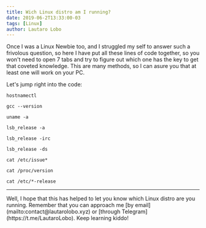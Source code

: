 ```yaml
---
title: Wich Linux distro am I running?
date: 2019-06-2T13:33:00-03
tags: [Linux]
author: Lautaro Lobo
---
```


Once I was a Linux Newbie too, and I struggled my self to answer such a frivolous question, so here I have put all these lines of code together, so you won't need to open 7 tabs and try to figure out which one has the key to get that coveted knowledge. This are many methods, so I can asure you that at least one will work on your PC. 

Let's jump right into the code:

```
hostnamectl
```
```
gcc --version
```
```
uname -a
```
```
lsb_release -a
```
```
lsb_release -irc
```
```
lsb_release -ds
```
```
cat /etc/issue*
```
```
cat /proc/version
```
```
cat /etc/*-release
```
<hr></hr>
Well, I hope that this has helped to let you know which Linux distro are you running. Remember that you can approach me [by email](mailto:contact@lautarolobo.xyz) or [through Telegram](https://t.me/LautaroLobo). Keep learning kiddo!

<script type="application/ld+json">
\{
 "@context": "https://schema.org", 
 "@type": "BlogPosting",
 "url": "https://lautarolobo.xyz/blog/which-linux-distro-am-I-running",
 "mainEntityOfPage": "https://lautarolobo.xyz/blog/which-linux-distro-am-I-running",
 "headline": "Wich Linux distro am I running?",
 "alternativeHeadline": "9 ways to know wich Linux distro are you running",
 "genre": "Linux", 
 "keywords": [
  "Debian", 
  "Distro", 
  "Ubuntu",
  "GNU/Linux"
],  
 "wordcount": "107",
 "datePublished": "2019-06-2",
 "dateCreated": "2019-06-2",
 "dateModified": "2024-06-25",
 "description": "This are 9 ways to find out wich Linux distro are you running.",
 "isFamilyFriendly": "true",
 "image": "https://imgsafe.org/image/5709e8ceba",
 "publisher": \{
  "@type": "Organization",
  "name": "Lautaro Jordan Lobo Ravarotto",
  "url": "https://lautarolobo.xyz",
  "logo": \{  
   "@type": "ImageObject",
   "author": "Lautaro Jordan Lobo Ravarotto",
   "url": "https://imgsafe.org/image/5709e8ceba.png"
   }
  },
 "author": \{
  "@type": "Person",
  "name": "Lautaro Jordan Lobo Ravarotto",
  "url": "https://lautarolobo.xyz",
  "email": "contact@lautarolobo.xyz",
  "birthDate": "2000-04-12",
  "gender": "male",
  "nationality": "Argentina",
  "alumniOf": \{
   "@type": "CollegeOrUniversity",
   "legalName": "National University of Córdoba",
   "sameAs": "https://en.wikipedia.org/wiki/National_University_of_C%C3%B3rdoba",
   "location": \{
    "@type": "Place",
    "sameAs": "http://unc.edu.ar",
    "name": "National University of Córdoba",
    "address": \{
      "@type": "PostalAddress",
      "streetAddress": "Av. Haya de la Torre s/n",
      "addressCountry": "Argentina",
      "addressLocality": "Córdoba",
      "postalCode": "5000" 
      }
     }
    }
   },
 "creator": \{
  "@type": "Person",
  "name": "Lautaro Jordan Lobo Ravarotto",
  "url": "https://lautarolobo.xyz",
  "email": "contact@lautarolobo.xyz",
  "birthDate": "2000-04-12",
  "gender": "male",
  "nationality": "Argentina",
  "alumniOf": \{
   "@type": "CollegeOrUniversity",
   "legalName": "National University of Córdoba",
   "sameAs": "https://en.wikipedia.org/wiki/National_University_of_C%C3%B3rdoba",
   "location": \{
    "@type": "Place",
    "sameAs": "http://unc.edu.ar",
    "name": "National University of Córdoba",
    "address": \{
      "@type": "PostalAddress",
      "streetAddress": "Av. Haya de la Torre s/n",
      "addressCountry": "Argentina",
      "addressLocality": "Córdoba",
      "postalCode": "5000" 
      }
     }
    }   
   }
  }
 }
},
</script>